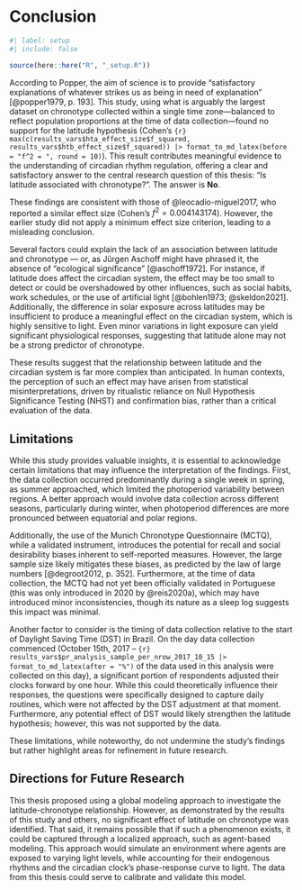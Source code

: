 <!-- %:::% .common h1 begin %:::% -->
# Conclusion {#sec-conclusion}
<!-- %:::% .common h1 end %:::% -->

```r
#| label: setup
#| include: false

source(here::here("R", "_setup.R"))
```

According to Popper, the aim of science is to provide "satisfactory explanations of whatever strikes us as being in need of explanation" [@popper1979, p. 193]. This study, using what is arguably the largest dataset on chronotype collected within a single time zone—balanced to reflect population proportions at the time of data collection—found no support for the latitude hypothesis (Cohen's `{r} max(c(results_vars$hta_effect_size$f_squared, results_vars$htb_effect_size$f_squared)) |> format_to_md_latex(before = "f^2 = ", round = 10)`). This result contributes meaningful evidence to the understanding of circadian rhythm regulation, offering a clear and satisfactory answer to the central research question of this thesis: "Is latitude associated with chronotype?". The answer is **No**.

These findings are consistent with those of @leocadio-miguel2017, who reported a similar effect size (Cohen's $f^2 = 0.004143174$). However, the earlier study did not apply a minimum effect size criterion, leading to a misleading conclusion.

Several factors could explain the lack of an association between latitude and chronotype ― or, as Jürgen Aschoff might have phrased it, the absence of "ecological significance" [@aschoff1972]. For instance, if latitude does affect the circadian system, the effect may be too small to detect or could be overshadowed by other influences, such as social habits, work schedules, or the use of artificial light [@bohlen1973; @skeldon2021]. Additionally, the difference in solar exposure across latitudes may be insufficient to produce a meaningful effect on the circadian system, which is highly sensitive to light. Even minor variations in light exposure can yield significant physiological responses, suggesting that latitude alone may not be a strong predictor of chronotype.

These results suggest that the relationship between latitude and the circadian system is far more complex than anticipated. In human contexts, the perception of such an effect may have arisen from statistical misinterpretations, driven by ritualistic reliance on Null Hypothesis Significance Testing (NHST) and confirmation bias, rather than a critical evaluation of the data.

## Limitations

While this study provides valuable insights, it is essential to acknowledge certain limitations that may influence the interpretation of the findings. First, the data collection occurred predominantly during a single week in spring, as summer approached, which limited the photoperiod variability between regions. A better approach would involve data collection across different seasons, particularly during winter, when photoperiod differences are more pronounced between equatorial and polar regions.

Additionally, the use of the Munich Chronotype Questionnaire (MCTQ), while a validated instrument, introduces the potential for recall and social desirability biases inherent to self-reported measures. However, the large sample size likely mitigates these biases, as predicted by the law of large numbers [@degroot2012, p. 352]. Furthermore, at the time of data collection, the MCTQ had not yet been officially validated in Portuguese (this was only introduced in 2020 by @reis2020a), which may have introduced minor inconsistencies, though its nature as a sleep log suggests this impact was minimal.

Another factor to consider is the timing of data collection relative to the start of Daylight Saving Time (DST) in Brazil. On the day data collection commenced (October 15th, 2017 – `{r} results_vars$pr_analysis_sample_per_nrow_2017_10_15 |> format_to_md_latex(after = "%")` of the data used in this analysis were collected on this day), a significant portion of respondents adjusted their clocks forward by one hour. While this could theoretically influence their responses, the questions were specifically designed to capture daily routines, which were not affected by the DST adjustment at that moment. Furthermore, any potential effect of DST would likely strengthen the latitude hypothesis; however, this was not supported by the data.

These limitations, while noteworthy, do not undermine the study's findings but rather highlight areas for refinement in future research.

## Directions for Future Research

This thesis proposed using a global modeling approach to investigate the latitude-chronotype relationship. However, as demonstrated by the results of this study and others, no significant effect of latitude on chronotype was identified. That said, it remains possible that if such a phenomenon exists, it could be captured through a localized approach, such as agent-based modeling. This approach would simulate an environment where agents are exposed to varying light levels, while accounting for their endogenous rhythms and the circadian clock's phase-response curve to light. The data from this thesis could serve to calibrate and validate this model.

<!-- textual end -->

```{=latex}
\postextual

\begingroup
\renewcommand{\baselinestretch}{1}
\setcounter{footnote}{0}
\renewcommand{\thefootnote}{\fnsymbol{footnote}}
\printbibliography[heading=bibheading]
\endgroup

\tocskipone
\tocprintchapternonum
\addcontentsline{toc}{chapter}{\newbibname}
```
